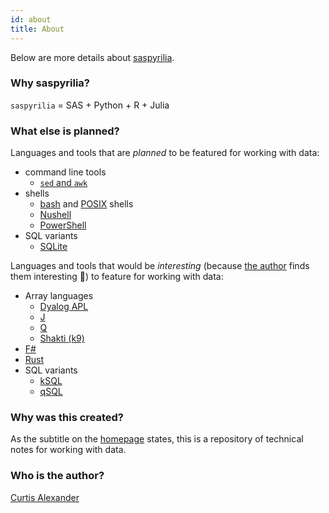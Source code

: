 ```yaml
---
id: about
title: About
---
```


Below are more details about [saspyrilia](https://www.saspyrilia.com).

### Why saspyrilia?
`saspyrilia` = SAS + Python + R + Julia

### What else is planned?
Languages and tools that are *planned* to be featured for working with data:
- command line tools
    - [`sed` and `awk`](https://tldp.org/LDP/abs/html/sedawk.html)
- shells
    - [bash](https://tldp.org/LDP/abs/html/) and [POSIX](https://www.grymoire.com/Unix/Sh.html) shells
    - [Nushell](https://www.nushell.sh/)
    - [PowerShell](https://docs.microsoft.com/en-us/powershell/scripting/overview?view=powershell-7)
- SQL variants
    - [SQLite](https://www.sqlite.org/index.html)

Languages and tools that would be *interesting* (because [the author](#who-is-the-author?) finds them interesting 🤔) to feature for working with data:
- Array languages
    - [Dyalog APL](https://www.dyalog.com/)
    - [J](https://www.jsoftware.com/)
    - [Q](https://code.kx.com/q4m3/)
    - [Shakti (k9)](https://estradajke.github.io/k9-simples/k9/index.html)
- [F#](https://fsharp.org/)
- [Rust](https://www.rust-lang.org/)
- SQL variants
    - [kSQL](https://estradajke.github.io/k9-simples/k9/kSQL.html)
    - [qSQL](https://code.kx.com/q4m3/9_Queries_q-sql/)

### Why was this created?
As the subtitle on the [homepage](/) states, this is a repository of technical notes for working with data.

### Who is the author?
[Curtis Alexander](https://github.com/curtisalexander)
